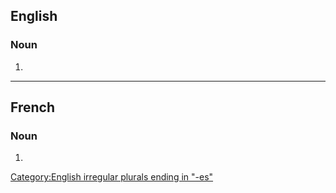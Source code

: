 ==English==

===Noun===
{{head|en|noun plural form}}

# {{plural of|hypophysis|lang=en}}

[[Category:English irregular plurals ending in "-es"]]

----

==French==

===Noun===
{{head|fr|noun plural form|g=f}}

# {{plural of|hypophyse|lang=fr}}